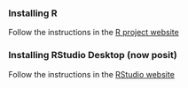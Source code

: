 ### Installing R ###

Follow the instructions in the [R project website](https://www.r-project.org/)

### Installing RStudio Desktop (now posit) ###

Follow the instructions in the [RStudio website](https://posit.co/download/rstudio-desktop/)